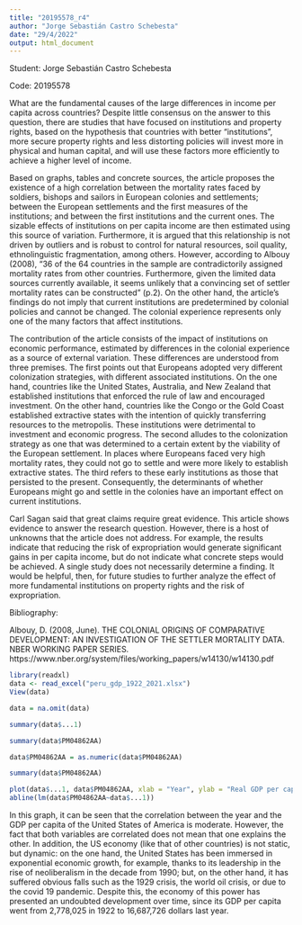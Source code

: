 ```yaml
---
title: "20195578_r4"
author: "Jorge Sebastián Castro Schebesta"
date: "29/4/2022"
output: html_document
---
```


Student: Jorge Sebastián Castro Schebesta

Code: 20195578

What are the fundamental causes of the large differences in income per capita 
across countries? Despite little consensus on the answer to this question, 
there are studies that have focused on institutions and property rights, based
on the hypothesis that countries with better "institutions", more secure 
property rights and less distorting policies will invest more in physical and 
human capital, and will use these factors more efficiently to achieve a higher 
level of income.

Based on graphs, tables and concrete sources, the article proposes the 
existence of a high correlation between the mortality rates faced by soldiers, 
bishops and sailors in European colonies and settlements; between the European 
settlements and the first measures of the institutions; and between the first 
institutions and the current ones. The sizable effects of institutions on per 
capita income are then estimated using this source of variation. Furthermore, 
it is argued that this relationship is not driven by outliers and is robust to 
control for natural resources, soil quality, ethnolinguistic fragmentation, 
among others. However, according to Albouy (2008), “36 of the 64 countries in 
the sample are contradictorily assigned mortality rates from other countries. 
Furthermore, given the limited data sources currently available, it seems 
unlikely that a convincing set of settler mortality rates can be constructed” 
(p.2). On the other hand, the article's findings do not imply that current 
institutions are predetermined by colonial policies and cannot be changed. The 
colonial experience represents only one of the many factors that affect 
institutions.

The contribution of the article consists of the impact of institutions on 
economic performance, estimated by differences in the colonial experience as a 
source of external variation. These differences are understood from three 
premises. The first points out that Europeans adopted very different 
colonization strategies, with different associated institutions. On the one 
hand, countries like the United States, Australia, and New Zealand that 
established institutions that enforced the rule of law and encouraged 
investment. On the other hand, countries like the Congo or the Gold Coast 
established extractive states with the intention of quickly transferring 
resources to the metropolis. These institutions were detrimental to investment 
and economic progress. The second alludes to the colonization strategy as one 
that was determined to a certain extent by the viability of the European 
settlement. In places where Europeans faced very high mortality rates, they 
could not go to settle and were more likely to establish extractive states. 
The third refers to these early institutions as those that persisted to the 
present. Consequently, the determinants of whether Europeans might go and 
settle in the colonies have an important effect on current institutions.

Carl Sagan said that great claims require great evidence. This article shows 
evidence to answer the research question. However, there is a host of unknowns 
that the article does not address. For example, the results indicate that 
reducing the risk of expropriation would generate significant gains in per 
capita income, but do not indicate what concrete steps would be achieved. A 
single study does not necessarily determine a finding. It would be helpful, 
then, for future studies to further analyze the effect of more fundamental 
institutions on property rights and the risk of expropriation.

Bibliography:
    
Albouy, D. (2008, June). THE COLONIAL ORIGINS OF COMPARATIVE DEVELOPMENT: AN 
INVESTIGATION OF THE SETTLER MORTALITY DATA. NBER WORKING PAPER SERIES. 
https://www.nber.org/system/files/working_papers/w14130/w14130.pdf   



```r
library(readxl)
data <- read_excel("peru_gdp_1922_2021.xlsx")
View(data)  
```

```r
data = na.omit(data) 
```

```r
summary(data$...1)
```

```r
summary(data$PM04862AA)
```

```r
data$PM04862AA = as.numeric(data$PM04862AA)
```

```r
summary(data$PM04862AA)
```



```r
plot(data$...1, data$PM04862AA, xlab = "Year", ylab = "Real GDP per capita", pch = 19, xlim = c(1922, 2021), ylim = c(2775, 17015))
abline(lm(data$PM04862AA~data$...1))
```




In this graph, it can be seen that the correlation between the year and the GDP per capita of the United States of America is moderate. However, the fact that both variables are correlated does not mean that one explains the other. In addition, the US economy (like that of other countries) is not static, but dynamic: on the one hand, the United States has been immersed in exponential economic growth, for example, thanks to its leadership in the rise of neoliberalism in the decade from 1990; but, on the other hand, it has suffered obvious falls such as the 1929 crisis, the world oil crisis, or due to the covid 19 pandemic. Despite this, the economy of this power has presented an undoubted development over time, since its GDP per capita went from 2,778,025 in 1922 to 16,687,726 dollars last year.
